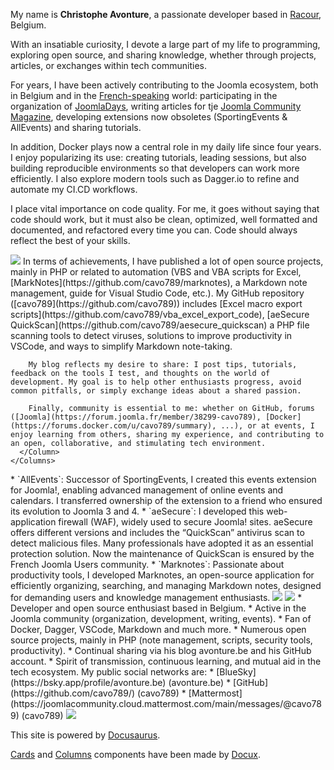 
My name is **Christophe Avonture**, a passionate developer based in [Racour](https://fr.wikipedia.org/wiki/Racour), Belgium.

With an insatiable curiosity, I devote a large part of my life to programming, exploring open source, and sharing knowledge, whether through projects, articles, or exchanges within tech communities.

For years, I have been actively contributing to the Joomla ecosystem, both in Belgium and in the [French-speaking](https://forum.joomla.fr/member/38299-cavo789) world: participating in the organization of [JoomlaDays](https://www.joomladay.fr/?view=article&id=56:christophe-avonture&catid=17), writing articles for tje [Joomla Community Magazine](https://magazine.joomla.org/), developing extensions now obsoletes (SportingEvents & AllEvents) and sharing tutorials.

In addition, Docker plays now a central role in my daily life since four years. I enjoy popularizing its use: creating tutorials, leading sessions, but also building reproducible environments so that developers can work more efficiently. I also explore modern tools such as Dagger.io to refine and automate my CI.CD workflows.

I place vital importance on code quality. For me, it goes without saying that code should work, but it must also be clean, optimized, well formatted and documented, and refactored every time you can. Code should always reflect the best of your skills.

<Tabs>

  <TabItem value="achievements" label="Achievements" default>
    <Columns>
      <Column className='text--left'>
        <img src="/img/about/achievements.png" />
      </Column>
      <Column className='text--justify'>
        In terms of achievements, I have published a lot of open source projects, mainly in PHP or related to automation (VBS and VBA scripts for Excel, [MarkNotes](https://github.com/cavo789/marknotes), a Markdown note management, guide for Visual Studio Code, etc.). My GitHub repository ([cavo789](https://github.com/cavo789)) includes [Excel macro export scripts](https://github.com/cavo789/vba_excel_export_code), [aeSecure QuickScan](https://github.com/cavo789/aesecure_quickscan) a PHP file scanning tools to detect viruses, solutions to improve productivity in VSCode, and ways to simplify Markdown note-taking.

        My blog reflects my desire to share: I post tips, tutorials, feedback on the tools I test, and thoughts on the world of development. My goal is to help other enthusiasts progress, avoid common pitfalls, or simply exchange ideas about a shared passion.

        Finally, community is essential to me: whether on GitHub, forums ([Joomla](https://forum.joomla.fr/member/38299-cavo789), [Docker](https://forums.docker.com/u/cavo789/summary), ...), or at events, I enjoy learning from others, sharing my experience, and contributing to an open, collaborative, and stimulating tech environment.
      </Column>
    </Columns>
  </TabItem>

  <TabItem value="major" label="Major achievements" default>
    <Columns>
      <Column className='text--justify'>
        * `AllEvents`: Successor of SportingEvents, I created this events extension for Joomla!, enabling advanced management of online events and calendars. I transferred ownership of the extension to a friend who ensured its evolution to Joomla 3 and 4.
        * `aeSecure`: I developed this web-application firewall (WAF), widely used to secure Joomla! sites. aeSecure offers different versions and includes the “QuickScan” antivirus scan to detect malicious files. Many professionals have adopted it as an essential protection solution. Now the maintenance of QuickScan is ensured by the French Joomla Users community.
        * `Marknotes`: Passionate about productivity tools, I developed Marknotes, an open-source application for efficiently organizing, searching, and managing Markdown notes, designed for demanding users and knowledge management enthusiasts.
      </Column>
      <Column className='text--left'>
        <img src="/img/about/major_realisations.png" />
      </Column>
    </Columns>
  </TabItem>

  <TabItem value="highlights" label="Highlights">
   <Columns>
      <Column className='text--left'>
        <img src="/img/about/highlights.png" />
      </Column>
      <Column className='text--justify'>
        * Developer and open source enthusiast based in Belgium.
        * Active in the Joomla community (organization, development, writing, events).
        * Fan of Docker, Dagger, VSCode, Markdown and much more.
        * Numerous open source projects, mainly in PHP (note management, scripts, security tools, productivity).
        * Continual sharing via his blog avonture.be and his GitHub account.
        * Spirit of transmission, continuous learning, and mutual aid in the tech ecosystem.
      </Column>
    </Columns>
  </TabItem>

  <TabItem value="networks" label="Social networks">
    <Columns>
      <Column className='text--justify'>
        My public social networks are:
        * [BlueSky](https://bsky.app/profile/avonture.be) (avonture.be)
        * [GitHub](https://github.com/cavo789/) (cavo789)
        * [Mattermost](https://joomlacommunity.cloud.mattermost.com/main/messages/@cavo789) (cavo789)
      </Column>
      <Column className='text--left'>
        <img src="/img/about/social_networks.png" />
      </Column>
    </Columns>
  </TabItem>
</Tabs>

This site is powered by [Docusaurus](https://docusaurus.io/).

[Cards](https://docusaurus.community/knowledge/component-library/new/Card/) and [Columns](https://docusaurus.community/knowledge/component-library/new/Columns/) components have been made by [Docux](https://github.com/Juniors017).